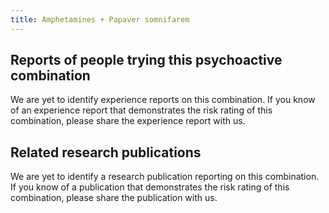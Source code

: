 ---
title: Amphetamines + Papaver somnifarem
---
## Reports of people trying this psychoactive combination

We are yet to identify experience reports on this combination. If you know of an experience report that demonstrates the risk rating of this combination, please share the experience report with us.

## Related research publications

We are yet to identify a research publication reporting on this combination. If you know of a publication that demonstrates the risk rating of this combination, please share the publication with us.


